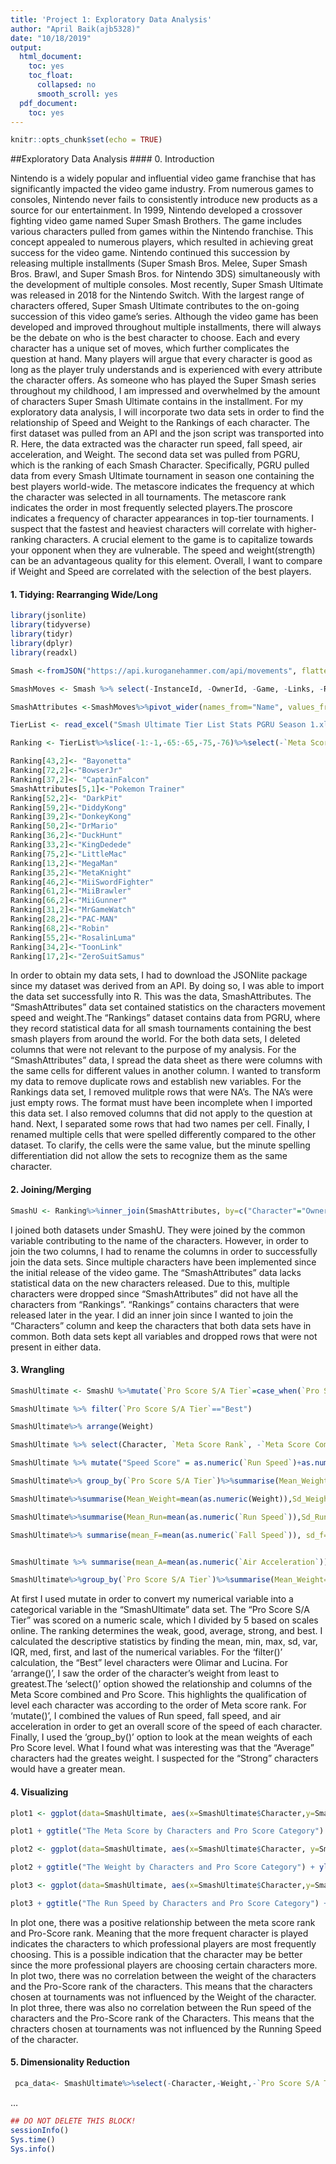 ```yaml
---
title: 'Project 1: Exploratory Data Analysis'
author: "April Baik(ajb5328)"
date: "10/18/2019"
output:
  html_document:
    toc: yes
    toc_float:
      collapsed: no
      smooth_scroll: yes
  pdf_document:
    toc: yes
---
```


```r
knitr::opts_chunk$set(echo = TRUE)
```

##Exploratory Data Analysis
#### 0. Introduction

  Nintendo is a widely popular and influential video game franchise that has significantly impacted the video game industry. From numerous games to consoles, Nintendo never fails to consistently introduce new products as a source for our entertainment. In 1999, Nintendo developed a crossover fighting video game named Super Smash Brothers. The game includes various characters pulled from games within the Nintendo franchise. This concept appealed to numerous players, which resulted in achieving great success for the video game. Nintendo continued this succession by releasing multiple installments (Super Smash Bros. Melee, Super Smash Bros. Brawl, and Super Smash Bros. for Nintendo 3DS) simultaneously with the development of multiple consoles. Most recently, Super Smash Ultimate was released in 2018 for the Nintendo Switch. With the largest range of characters offered, Super Smash Ultimate contributes to the on-going succession of this video game’s series.
Although the video game has been developed and improved throughout multiple installments, there will always be the debate on who is the best character to choose. Each and every character has a unique set of moves, which further complicates the question at hand. Many players will argue that every character is good as long as the player truly understands and is experienced with every attribute the character offers. As someone who has played the Super Smash series throughout my childhood, I am impressed and overwhelmed by the amount of characters Super Smash Ultimate contains in the installment. For my exploratory data analysis, I will incorporate two data sets in order to find the relationship of Speed and Weight to the Rankings of each character. The first dataset was pulled from an API and the json script was transported into R. Here, the data extracted was the character run speed, fall speed, air acceleration, and Weight. The second data set was pulled from PGRU, which is the ranking of each Smash Character. Specifically, PGRU pulled data from every Smash Ultimate tournament in season one containing the best players world-wide. The metascore indicates the frequency at which the character was selected in all tournaments. The metascore rank indicates the order in most frequently selected players.The proscore indicates a frequency of character appearances in top-tier tournaments. I suspect that the fastest and heaviest characters will correlate with higher-ranking characters. A crucial element to the game is to capitalize towards your opponent when they are vulnerable. The speed and weight(strength) can be an advantageous quality for this element. Overall, I want to compare if Weight and Speed are correlated with the selection of the best players.


#### 1. Tidying: Rearranging Wide/Long


```r
library(jsonlite)
library(tidyverse)
library(tidyr)
library(dplyr)
library(readxl)

Smash <-fromJSON("https://api.kuroganehammer.com/api/movements", flatten=TRUE)

SmashMoves <- Smash %>% select(-InstanceId, -OwnerId, -Game, -Links, -Related.Smash4.Character, -Related.Smash4.Self, -Related.Ultimate.Character)

SmashAttributes <-SmashMoves%>%pivot_wider(names_from="Name", values_from = "Value")%>%select(-`Max Jumps`,-`Wall Jump`,-`Wall Cling`, -'Crawl',-'Tether',-Jumpsquat, -`Soft Landing Lag`, -Gravity,-`Hard Landing Lag`, -'SH Air Time',-'FH Air Time',-'Walk Speed',-'Air Speed',-'Fast Fall Speed')

TierList <- read_excel("Smash Ultimate Tier List Stats PGRU Season 1.xlsx")

Ranking <- TierList%>%slice(-1:-1,-65:-65,-75,-76)%>%select(-`Meta Score %`,-`Pro Score %`,-c(7),-`3.1.0 Character Data (Season 1)`)%>%separate_rows(Character, sep="/")

Ranking[43,2]<- "Bayonetta"
Ranking[72,2]<-"BowserJr"
Ranking[37,2]<- "CaptainFalcon"
SmashAttributes[5,1]<-"Pokemon Trainer"
Ranking[52,2]<- "DarkPit"
Ranking[59,2]<-"DiddyKong"
Ranking[39,2]<-"DonkeyKong"
Ranking[50,2]<-"DrMario"
Ranking[36,2]<-"DuckHunt"
Ranking[33,2]<-"KingDedede"
Ranking[75,2]<-"LittleMac"
Ranking[13,2]<-"MegaMan"
Ranking[35,2]<-"MetaKnight"
Ranking[46,2]<-"MiiSwordFighter"
Ranking[61,2]<-"MiiBrawler"
Ranking[66,2]<-"MiiGunner"
Ranking[31,2]<-"MrGameWatch"
Ranking[28,2]<-"PAC-MAN"
Ranking[68,2]<-"Robin"
Ranking[55,2]<-"RosalinLuma"
Ranking[34,2]<-"ToonLink"
Ranking[17,2]<-"ZeroSuitSamus"

```
In order to obtain my data sets, I had to download the JSONlite package since my dataset was derived from an API. By doing so, I was able to import the data set successfully into R. This was the data, SmashAttributes. The "SmashAttributes" data set contained statistics on the characters movement speed and weight.The "Rankings" dataset contains data from PGRU, where they record statistical data for all smash tournaments containing the best smash players from around the world. For the both data sets, I deleted columns that were not relevant to the purpose of my analysis. For the "SmashAttributes" data, I spread the data sheet as there were columns with the same cells for different values in another column. I wanted to transform my data to remove duplicate rows and establish new variables. For the Rankings data set, I removed mulitple rows that were NA's. The NA's were just empty rows. The format must have been incomplete when I imported this data set. I also removed columns that did not apply to the question at hand. Next, I separated some rows that had two names per cell. Finally, I renamed multiple cells that were spelled differently compared to the other dataset. To clarify, the cells were the same value, but the minute spelling differentiation did not allow the sets to recognize them as the same character. 


#### 2. Joining/Merging

```r
SmashU <- Ranking%>%inner_join(SmashAttributes, by=c("Character"="Owner"))
```
I joined both datasets under SmashU. They were joined by the common variable contributing to the name of the characters. However, in order to join the two columns, I had to rename the columns in order to successfully join the data sets. Since multiple characters have been implemented since the initial release of the video game. The "SmashAttributes" data lacks statistical data on the new characters released. Due to this, multiple characters were dropped since "SmashAttributes" did not have all the characters from "Rankings". "Rankings" contains characters that were released later in the year. I did an inner join since I wanted to join the "Characters" column and keep the characters that both data sets have in common. Both data sets kept all variables and dropped rows that were not present in either data.  

#### 3. Wrangling

```r
SmashUltimate <- SmashU %>%mutate(`Pro Score S/A Tier`=case_when(`Pro Score S/A Tier`>13.2~ "Best",9.9<=`Pro Score S/A Tier`& `Pro Score S/A Tier`<=13.2~"Strong",6.6<=`Pro Score S/A Tier`&`Pro Score S/A Tier`<=9.9~"Good", 3.3<=`Pro Score S/A Tier`&`Pro Score S/A Tier`<=6.6~"Average",0<=`Pro Score S/A Tier`&`Pro Score S/A Tier`<=3.3~"Weak" ))%>%na.omit()

SmashUltimate %>% filter(`Pro Score S/A Tier`=="Best")

SmashUltimate%>% arrange(Weight)

SmashUltimate %>% select(Character, `Meta Score Rank`, -`Meta Score Combined`,`Pro Score S/A Tier`,everything())

SmashUltimate %>% mutate("Speed Score" = as.numeric(`Run Speed`)+as.numeric(`Fall Speed`) +as.numeric(`Air Acceleration`))

SmashUltimate%>% group_by(`Pro Score S/A Tier`)%>%summarise(Mean_Weight=mean(as.numeric(Weight)))

SmashUltimate%>%summarise(Mean_Weight=mean(as.numeric(Weight)),Sd_Weight=sd(as.numeric(Weight)),Var_Weight=var(as.numeric(Weight)),Med_Weight=median(as.numeric(Weight)),IQR_Weight=IQR(as.numeric(Weight)), min_Weigt=min(as.numeric(Weight)), max_Weight=max(as.numeric(Weight)), F_Weight=first(as.numeric(Weight)), L_Weight=last(as.numeric(Weight)))

SmashUltimate%>%summarise(Mean_Run=mean(as.numeric(`Run Speed`)),Sd_Run=sd(`Run Speed`), Med_Run=median(`Run Speed`), IQR_Run=IQR(`Run Speed`), Min_Run=min(`Run Speed`), max_Run=max(`Run Speed`),F_Run=first(`Run Speed`), l_Run=last(`Run Speed`), var_Run=var(`Run Speed`))

SmashUltimate%>% summarise(mean_F=mean(as.numeric(`Fall Speed`)), sd_f=sd(`Fall Speed`),med_f=median(`Fall Speed`), I_f=IQR(`Fall Speed`), min_f=min(`Fall Speed`), max_f=max(`Fall Speed`),f_f=first(`Fall Speed`),l_f=last(`Fall Speed`), var_f=var(`Fall Speed`))


SmashUltimate %>% summarise(mean_A=mean(as.numeric(`Air Acceleration`)), sd_a=sd(`Air Acceleration`), med_a=median(`Air Acceleration`), I_a=IQR(`Air Acceleration`),min_a=min(`Air Acceleration`), max_a=max(`Air Acceleration`), f_a=first(`Air Acceleration`), l_a=last(`Air Acceleration`),var_a=var(`Air Acceleration`))

SmashUltimate%>%group_by(`Pro Score S/A Tier`)%>%summarise(Mean_Weight=mean(as.numeric(Weight)),Sd_Weight=sd(as.numeric(Weight)),Var_Weight=var(as.numeric(Weight)),Med_Weight=median(as.numeric(Weight)),IQR_Weight=IQR(as.numeric(Weight)), min_Weigt=min(as.numeric(Weight)), max_Weight=max(as.numeric(Weight)), F_Weight=first(as.numeric(Weight)), L_Weight=last(as.numeric(Weight)))


```
At first I used mutate in order to convert my numerical variable into a categorical variable in the "SmashUltimate" data set. The "Pro Score S/A Tier" was scored on a numeric scale, which I divided by 5 based on scales online. The ranking determines the weak, good, average, strong, and best. I calculated the descriptive statistics by finding the mean, min, max, sd, var, IQR, med, first, and last of the numerical variables. For the 'filter()' calculation, the "Best" level characters were Olimar and Lucina. For 'arrange()', I saw the order of the character's weight from least to greatest.The 'select()' option showed the relationship and columns of the Meta Score combined and Pro Score. This highlights the qualification of level each character was according to the order of Meta score rank. For 'mutate()', I combined the values of Run speed, fall speed, and air acceleration in order to get an overall score of the speed of each character. Finally, I used the 'group_by()' option to look at the mean weights of each Pro Score level. What I found what was interesting was that the "Average" characters had the greates weight. I suspected for the "Strong" characters would have a greater mean. 

#### 4. Visualizing 

```r
plot1 <- ggplot(data=SmashUltimate, aes(x=SmashUltimate$Character,y=SmashUltimate$`Meta Score Combined`,color=SmashUltimate$`Pro Score S/A Tier`))+ geom_point()

plot1 + ggtitle("The Meta Score by Characters and Pro Score Category") + ylab("Meta Score Combined")+xlab("Characters")

plot2 <- ggplot(data=SmashUltimate, aes(x=SmashUltimate$Character, y=SmashUltimate$Weight, color=SmashUltimate$`Pro Score S/A Tier`))+ geom_point()

plot2 + ggtitle("The Weight by Characters and Pro Score Category") + ylab("Weight")+ xlab("Characters")

plot3 <- ggplot(data=SmashUltimate, aes(x=SmashUltimate$Character,y=SmashUltimate$`Run Speed`, color=SmashUltimate$`Pro Score S/A Tier`))+ geom_point()

plot3 + ggtitle("The Run Speed by Characters and Pro Score Category") + ylab("Run Speed")+xlab("Characters") + stat_summary(SmashUltimate ="max_Run", color="green", size = 1)

```
In plot one, there was a positive relationship between the meta score rank and Pro-Score rank. Meaning that the more frequent character is played indicates the characters to which professional players are most frequently choosing. This is a possible indication that the character may be better since the more professional players are choosing certain characters more. 
In plot two, there was no correlation between the weight of the characters and the Pro-Score rank of the characters. This means that the characters chosen at tournaments was not influenced by the Weight of the character. 
In plot three, there was also no correlation between the Run speed of the characters and the Pro-Score rank of the Characters. This means that the chracters chosen at tournaments was not influenced by the Running Speed of the character. 
    
#### 5. Dimensionality Reduction
```r
 pca_data<- SmashUltimate%>%select(-Character,-Weight,-`Pro Score S/A Tier`,-`Meta Score Rank`,-`Fall Speed`,-`Air Acceleration`)
```
    

...
```R
## DO NOT DELETE THIS BLOCK!
sessionInfo()
Sys.time()
Sys.info()
```




